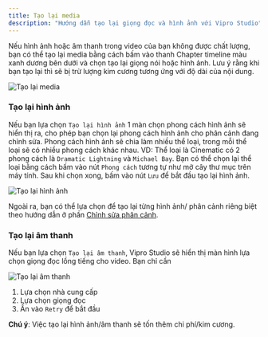 ```yaml
---
title: Tạo lại media
description: "Hướng dẫn tạo lại giọng đọc và hình ảnh với Vipro Studio"
---
```


Nếu hình ảnh hoặc âm thanh trong video của bạn không được chất lượng, bạn có thể tạo lại media bằng cách bấm vào thanh Chapter timeline màu xanh dương bên dưới và chọn tạo lại giọng nói hoặc hình ảnh. Lưu ý rằng khi bạn tạo lại thì sẽ bị trừ lượng kim cương tương ứng với độ dài của nội dung.

<img
  src="/images/usage/video-editor/regenerate-media.jpg"
  alt="Tạo lại media"
  className="rounded-lg"
/>

### Tạo lại hình ảnh

Nếu bạn lựa chọn `Tạo lại hình ảnh` 1 màn chọn phong cách hình ảnh sẽ hiển thị ra, cho phép bạn chọn lại phong cách hình ảnh cho phân cảnh đang chỉnh sửa. Phong cách hình ảnh sẽ chia làm nhiều thể loại, trong mỗi thể loại sẽ có nhiều phong cách khác nhau. VD: Thể loại là Cinematic có 2 phong cách là `Dramatic Lightning` và `Michael Bay`. Bạn có thể chọn lại thể loại bằng cách bấm vào nút `Phong cách` tương tự như mở cây thư mục trên máy tính. Sau khi chọn xong, bấm vào nút `Lưu` để bắt đầu tạo lại hình ảnh.

<img
  src="/images/usage/video-editor/regenerate-media-style.jpeg"
  alt="Tạo lại hình ảnh"
  className="rounded-lg"
/>

Ngoài ra, bạn có thể lựa chọn để tạo lại từng hình ảnh/ phân cảnh riêng biệt theo hướng dẫn ở phần [Chỉnh sửa phân cảnh](/usage/video-editor/edit-scene).

### Tạo lại âm thanh

Nếu bạn lựa chọn `Tạo lại âm thanh`, Vipro Studio sẽ hiển thị màn hình lựa chọn giọng đọc lồng tiếng cho video. Bạn chỉ cần

<img
  src="/images/usage/video-editor/regenerate-media-voice.jpeg"
  alt="Tạo lại âm thanh"
  className="rounded-lg"
/>

1. Lựa chọn nhà cung cấp
2. Lựa chọn giọng đọc
3. Ấn vào `Retry` để bắt đầu

**Chú ý**: Việc tạo lại hình ảnh/âm thanh sẽ tốn thêm chi phí/kim cương.

